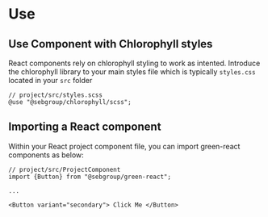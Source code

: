 
<Meta title="Use" />

# Use

## Use Component with Chlorophyll styles

React components rely on chlorophyll styling to work as intented. Introduce the chlorophyll library to your main styles file which is typically `styles.css` located in your `src` folder

```
// project/src/styles.scss
@use "@sebgroup/chlorophyll/scss";
```

## Importing a React component

Within your React project component file, you can import green-react components as below:

```
// project/src/ProjectComponent
import {Button} from "@sebgroup/green-react";

...

<Button variant="secondary"> Click Me </Button>
```
